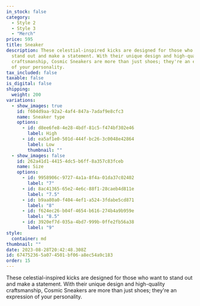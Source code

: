 ```yaml
---
in_stock: false
category:
  - Style 2
  - Style 3
  - "Merch"
price: 595
title: Sneaker
description: These celestial-inspired kicks are designed for those who want to
  stand out and make a statement. With their unique design and high-quality
  craftsmanship, Cosmic Sneakers are more than just shoes; they're an expression
  of your personality.
tax_included: false
taxable: false
is_digital: false
shipping:
  weight: 200
variations:
  - show_images: true
    id: f604d9aa-92a2-4af4-847a-7adaf9e8cfc3
    name: Sneaker type
    options:
      - id: d8ee6fe8-4e28-4bdf-81c5-f474bf302e46
        label: High
      - id: ea5af1e0-501d-444f-bc26-3c0048e42864
        label: Low
        thumbnail: ""
  - show_images: false
    id: 262a41d1-4415-4dc5-b6ff-8a357c83fceb
    name: Size
    options:
      - id: 9958906c-9727-4a1a-8f4a-01da37c02402
        label: "7"
      - id: 8ac41365-65e2-4e6c-88f1-28caeb4d811e
        label: "7.5"
      - id: b9aa80a0-f404-4ef1-a524-3fdabe5cd871
        label: "8"
      - id: f624ec26-b04f-4654-b616-274b4a9b959e
        label: "8.5"
      - id: 3920ef7d-035a-4bd7-999b-0ffe2fb56a38
        label: "9"
style:
  container: md
thumbnail: ""
date: 2023-08-28T20:42:48.308Z
id: 67475236-5a07-4501-bf06-a8ec54a9c183
order: 15
---
```


These celestial-inspired kicks are designed for those who want to stand out and make a statement. With their unique design and high-quality craftsmanship, Cosmic Sneakers are more than just shoes; they're an expression of your personality.
